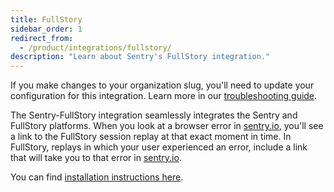 ```yaml
---
title: FullStory
sidebar_order: 1
redirect_from:
  - /product/integrations/fullstory/
description: "Learn about Sentry's FullStory integration."
---
```


<Alert level="warning">

If you make changes to your organization slug, you'll need to update your configuration for this integration. Learn more in our [troubleshooting guide](/product/integrations/troubleshooting).

</Alert>

The Sentry-FullStory integration seamlessly integrates the Sentry and FullStory platforms. When you look at a browser error in [sentry.io](https://sentry.io), you'll see a link to the FullStory session replay at that exact moment in time. In FullStory, replays in which your user experienced an error, include a link that will take you to that error in [sentry.io](https://sentry.io).

You can find [installation instructions here](https://www.npmjs.com/package/@sentry/fullstory).
